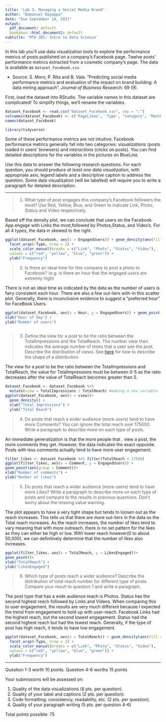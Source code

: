 ---
title: 'Lab 3: Managing a Social Media Brand'
author: "Emmanuel Rayappa"
date: "Due September 14, 2021"
output:
  pdf_document: default
  bookdown::html_document2: default
subtitle: 'MTH 365: Intro to Data Science'
---

In this lab you'll use data visualization tools to explore the performance metrics of posts published on a company's Facebook page. Twelve posts' performance metrics extracted from a cosmetic company's page. The data is available as `dataset_Facebook.csv`.

- Source: S. Moro, P. Rita and B. Vala. "Predicting social media performance metrics and evaluation of the impact on brand building: A data mining approach". _Journal of Business Research_: 69 (9). 

First, load the dataset into RStudio. The variable names in this dataset are complicated! To simplify things, we'll rename the variables.

```{r}
dataset_Facebook <- read.csv("dataset_Facebook.csv", sep = ";")
colnames(dataset_Facebook) <- c('PageLikes', 'Type', 'Category', 'Month', 'Weekday', 'Hour', 'Paid', 'TotalReach', 'TotalImpressions', 'EngagedUsers', 'PostConsumers', 'PostConsumptions', 'ImpressionsByLikes', 'ReachByLikes', 'LikesEngaged', 'Comment', 'Like', 'Share', 'TotalInteractions')
names(dataset_Facebook)

library(tidyverse)
```

Some of these performance metrics are not intuitive. Facebook performance metrics generally fall into two categories: _visualizations_ (posts loaded in users' browsers) and _interactions_ (clicks on posts). You can find detailed descriptions for the variables in the pictures on BlueLine. 

Use this data to answer the following research questions. For each question, you should produce _at least one data visualization_, with appropriate axis, legend labels and a descriptive caption to address the question. Some data visualization (will be labelled) will require you to write a paragraph for detailed description.  

-------

> 1. What type of post engages this company's Facebook followers the most? Use Red, Yellow, Blue, and Green to indicate Link, Photo, Status and Video respectively. 

Based off the density plot, we can conclude that users on the Facebook App engage with Links the most,followed by Photos,Status, and Video's. For all 4 types, the data in skewed to the right. 

```{r, fig.cap = "Density Plot which analyzez the numbers of users for various types of posts (Photo, Status, Video, or Link)"}
ggplot(dataset_Facebook, aes(x = EngagedUsers)) + geom_density(aes(fill = Type)) + 
  facet_wrap(~Type, nrow = 2) +
  scale_color_manual(breaks = c("Link", "Photo", "Status", "Video"),
  values = c("red", "yellow", "blue", "green")) +
  ylab("Frequency")

```

> 2. Is there an ideal time for this company to post a photo to Facebook? (e.g. is there an hour that the engaged users are extremly high)

There is not an ideal time as indicated by the data as the number of users is fairy consistent each hour. There are also a few out-liers with-in this scatter plot. Generally, there is inconclusive evidence to suggest a "preferred hour" for FaceBook Users.

```{r, fig.cap= "Dotplot that highlights the relationship between  the numbers of users and the hour of the day"}
ggplot(dataset_Facebook, aes(x = Hour, y = EngagedUsers)) + geom_point(aes(group = Hour))+
xlab("Hour of day") + 
ylab("Number of users")
  

```

> 3. Define the view for a post to be the ratio between the TotalImpressions and the TotalReach. The number view then indicates the average number of times that a user see the post. Describe the distribution of views. See [here](https://bolt.mph.ufl.edu/6050-6052/unit-1/one-quantitative-variable-introduction/describing-distributions/) for how to describe the shape of a distribution. 

The view for a post to be the ratio between the TotalImpressions and TotalReach, the value for TotalImpressions must be between 0-5 as the ratio decreases after the value of TotalReach becomes greater than 5.

```{r, fig.cap = "Density plot showing the relationship between TotalImpression and TotalReach"}
dataset_Facebook <- dataset_Facebook %>%
  mutate(view = TotalImpressions / TotalReach) #making a new variable
ggplot(dataset_Facebook, aes(x = view))+
  geom_density() +
  xlab("Total Impressions") + 
  ylab("Total Reach")

```

> 4. Do posts that reach a wider audience (more users) tend to have more Comments? You can ignore the total reach over 175000. Write a paragraph to describe more on each type of posts.

An immediate generalization is that the more people that . view a post, the more comments they get. However, the data indicates the exact opposite. Posts with less comments actually tend to have more user engagement. 

```{r, fig.cap = "Scatter plot demonstrating the relationship "}
filter_likes <- dataset_Facebook %>% filter(TotalReach < 17500)
ggplot(filter_likes, aes(x = Comment, y = EngagedUsers)) +
geom_point(aes(group = Comment))+
xlab("Number of comments") + 
ylab("Nunber of likes")

```

> 5. Do posts that reach a wider audience (more users) tend to have more Likes? Write a paragraph to describe more on each type of posts and compare to the results in previous questions. Don't worry about the missing value warning. 

The plot appears to have a very tight shape but tends to loosen out as the reach increases. This tells us that there are more out-liers in the data as the Total reach increases. As the reach increases, the number of likes tend to vary meaning that with more outreach, there is no set pattern for the likes as they can either be high or low. With lower reach however(0 to about 50,000), we can definitively determine that the number of likes also increases.

```{r, fig.cap = "Scatter-plot comparing reach to the 4 different types of posts"}
ggplot(filter_likes, aes(x = TotalReach, y = LikesEngaged))+ 
geom_point()+
xlab("TotalReach") + 
ylab("LikesEngaged")


```

> 6. Which type of posts reach a wider audience? Describe the distribution of total reach number for different type of posts. Compare your result to question 1 and write a paragraph. 

The post type that has a wide audience reach is Photos. Status has the second highest reach followed by Links and Videos. When comparing this to user engagement, the results are very much different because I expected the trend from engagement to hold up with user-reach. Facebook Links had the highest reach, but the second lowest engagement. Status had the second highest reach but had the lowest reach. Generally, if the type of post has high reach, it tends to have low engagement.

```{r}
ggplot(dataset_Facebook, aes(x = TotalReach)) + geom_density(aes(fill = Type)) + 
  facet_wrap(~Type, nrow = 2) +
  scale_color_manual(breaks = c("Link", "Photo", "Status", "Video"),
  values = c("red", "yellow", "blue", "green")) +
  ylab("Frequency")

```

-------

Question 1-3 worth 10 points. Question 4-6 worths 15 points

Your submissions will be assessed on:

1. Quality of the data visualizations (6 pts. per question).
2. Quality of your label and captions (2 pts. per question).
3. Code formatting: consistency, readability, etc. (2 pts. per question).
4. Quality of your paragraph writing (5 pts. per question 4-6)

Total points possible: 75